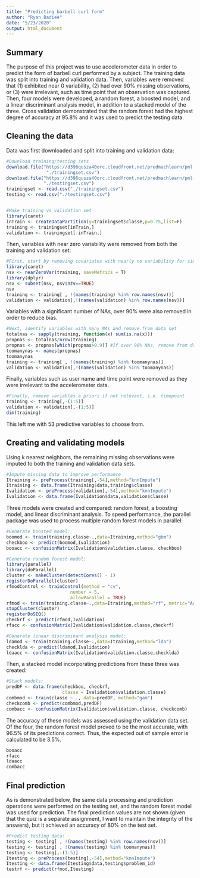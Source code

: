 ```yaml
---
title: "Predicting barbell curl form"
author: "Ryan Badiee"
date: "5/23/2020"
output: html_document
---
```

## Summary

The purpose of this project was to use accelerometer data in order to predict the form of barbell curl performed by a subject. The training data was split into training and validation data. Then, variables were removed that (1) exhibited near 0 variability, (2) had over 90% missing observations, or (3) were irrelevant, such as time point that an observation was captured. Then, four models were developed, a random forest, a boosted model, and a linear discriminant analysis model, in addition to a stacked model of the three. Cross validation demonstrated that the random forest had the highest degree of accuracy at 95.8% and it was used to predict the testing data.

## Cleaning the data

Data was first downloaded and split into training and validation data:
```r
#Download training/testing sets
download.file("https://d396qusza40orc.cloudfront.net/predmachlearn/pml-training.csv",
               "./trainingset.csv")
download.file("https://d396qusza40orc.cloudfront.net/predmachlearn/pml-testing.csv",
              "./testingset.csv")
trainingset <- read.csv("./trainingset.csv")
testing <- read.csv("./testingset.csv")


#Make training vs validation set
library(caret)
inTrain <- createDataPartition(y=trainingset$classe,p=0.75,list=F)
training <- trainingset[inTrain,]
validation <- trainingset[-inTrain,]
```

Then, variables with near zero variability were removed from both the training and validation set:

```r
#First, start by removing covariates with nearly no variability for simplicity
library(caret)
nsv <- nearZeroVar(training, saveMetrics = T)
library(dplyr)
nsv <- subset(nsv, nsv$nzv==TRUE)
nsv
training <- training[ , !(names(training) %in% row.names(nsv))]
validation <- validation[,!(names(validation) %in% row.names(nsv))]
```

Variables with a significant number of NAs, over 90% were also removed in order to reduce bias.

```r
#Next, identify variables with many NAs and remove from data set
totalnas <- sapply(training, function(x) sum(is.na(x)))
propnas <- totalnas/nrow(training)
propnas <- propnas[which(propnas>0.9)] #If over 90% NAs, remove from data
toomanynas <- names(propnas)
toomanynas
training <- training[ , !(names(training) %in% toomanynas)]
validation <- validation[,!(names(validation) %in% toomanynas)]
```

Finally, variables such as user name and time point were removed as they were irrelevant to the accelerometer data.
```r
#Finally, remove variables a priori if not relevant, i.e. timepoint
training <- training[,-(1:5)]
validation <- validation[,-(1:5)]
dim(training)
```

This left me with 53 predictive variables to choose from.

## Creating and validating models

Using k nearest neighbors, the remaining missing observations were imputed to both the training and validation data sets.

```r
#Impute missing data to improve performance
Itraining <- preProcess(training[,-54],method="knnImpute")
Itraining <- data.frame(Itraining$data,training$classe)
Ivalidation <- preProcess(validation[,-54],method="knnImpute")
Ivalidation <- data.frame(Ivalidation$data,validation$classe)
```

Three models were created and compared: random forest, a boosting model, and linear discriminant analysis. To speed performance, the parallel package was used to process multiple random forest models in parallel: 
```r
#Generate boosted model:
boomod <- train(training.classe~.,data=Itraining,method="gbm")
checkboo <- predict(boomod,Ivalidation)
booacc <- confusionMatrix(Ivalidation$validation.classe, checkboo)
```

```r

#Generate random forest model:
library(parallel)
library(doParallel)
cluster <- makeCluster(detectCores() - 1)
registerDoParallel(cluster)
rfmodControl <- trainControl(method = "cv",
                        number = 5,
                        allowParallel = TRUE)
rfmod <- train(training.classe~.,data=Itraining,method="rf", metric="Accuracy", maximize=TRUE)
stopCluster(cluster)
registerDoSEQ()
checkrf <- predict(rfmod,Ivalidation)
rfacc <- confusionMatrix(Ivalidation$validation.classe,checkrf)
```
```r
#Generate linear discriminant analysis model:
ldamod <- train(training.classe~.,data=Itraining,method="lda")
checklda <- predict(ldamod,Ivalidation)
ldaacc <- confusionMatrix(Ivalidation$validation.classe,checklda)
```

Then, a stacked model incorporating predictions from these three was created:
```r
#Stack models:
predDF <- data.frame(checkboo, checkrf, 
                     classe = Ivalidation$validation.classe)
combmod <- train(classe ~ ., data=predDF, method="gam")
checkcomb <- predict(combmod,predDF)
combacc <- confusionMatrix(Ivalidation$validation.classe, checkcomb)
```

The accuracy of these models was assessed using the validation data set. Of the four, the random forest model proved to be the most accurate, with 96.5% of its predictions correct. Thus, the expected out of sample error is calculated to be 3.5%. 

```r
booacc
rfacc
ldaacc
combacc
```

## Final prediction

As is demonstrated below, the same data processing and prediction operations were performed on the testing set, and the random forest model was used for prediction. The final prediction values are not shown (given that the quiz is a separate assignment, I want to maintain the integrity of the answers), but it achieved an accuracy of 80% on the test set.

```r
#Predict testing data:
testing <- testing[ , !(names(testing) %in% row.names(nsv))]
testing <- testing[ , !(names(testing) %in% toomanynas)]
testing <- testing[,-(1:5)]
Itesting <- preProcess(testing[,-54],method="knnImpute")
Itesting <- data.frame(Itesting$data,testing$problem_id)
testrf <- predict(rfmod,Itesting)
```
